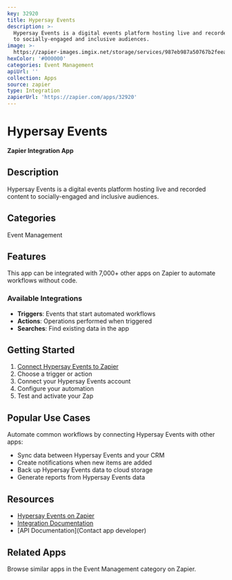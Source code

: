 ```yaml
---
key: 32920
title: Hypersay Events
description: >-
  Hypersay Events is a digital events platform hosting live and recorded content
  to socially-engaged and inclusive audiences.
image: >-
  https://zapier-images.imgix.net/storage/services/987eb987a50767b2feea58ff10b845d1.png?auto=format%2Ccompress&ixlib=python-3.0.0&q=50
hexColor: '#000000'
categories: Event Management
apiUrl: ''
collection: Apps
source: zapier
type: Integration
zapierUrl: 'https://zapier.com/apps/32920'
---
```

# Hypersay Events

**Zapier Integration App**

## Description

Hypersay Events is a digital events platform hosting live and recorded content to socially-engaged and inclusive audiences.

## Categories

Event Management

## Features

This app can be integrated with 7,000+ other apps on Zapier to automate workflows without code.

### Available Integrations

- **Triggers**: Events that start automated workflows
- **Actions**: Operations performed when triggered
- **Searches**: Find existing data in the app

## Getting Started

1. [Connect Hypersay Events to Zapier](https://zapier.com/apps/32920)
2. Choose a trigger or action
3. Connect your Hypersay Events account
4. Configure your automation
5. Test and activate your Zap

## Popular Use Cases

Automate common workflows by connecting Hypersay Events with other apps:

- Sync data between Hypersay Events and your CRM
- Create notifications when new items are added
- Back up Hypersay Events data to cloud storage
- Generate reports from Hypersay Events data

## Resources

- [Hypersay Events on Zapier](https://zapier.com/apps/32920)
- [Integration Documentation](https://zapier.com/apps/32920/integrations)
- [API Documentation](Contact app developer)

## Related Apps

Browse similar apps in the Event Management category on Zapier.
